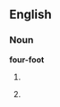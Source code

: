 ==English==

{{tearoom|fragment=four foot}}
===Noun===
'''four-foot'''

# {{rail transport}} {{alternative spelling of|four foot}}
# {{curling}} {{alternative spelling of|4-foot}}